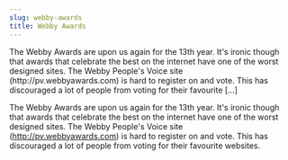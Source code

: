 ```yaml
---
slug: webby-awards
title: Webby Awards
---
```

<p>The Webby Awards are upon us again for the 13th year. It's ironic though that awards that celebrate the best on the internet have one of the worst designed sites. The Webby People's Voice site (http://pv.webbyawards.com) is hard to register on and vote. This has discouraged a lot of people from voting for their favourite [&hellip;]</p>


<!--truncate-->
The Webby Awards are upon us again for the 13th year. It's ironic though that awards that celebrate the best on the internet have one of the worst designed sites. The Webby People's Voice site (<a href="http://pv.webbyawards.com" target="_blank">http://pv.webbyawards.com</a>) is hard to register on and vote. This has discouraged a lot of people from voting for their favourite websites.  

